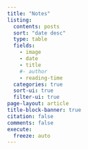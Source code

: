 ```yaml
---
title: "Notes"
listing:
  contents: posts
  sort: "date desc"
  type: table
  fields: 
    - image 
    - date
    - title
    #- author
    - reading-time
  categories: true
  sort-ui: true
  filter-ui: true
page-layout: article
title-block-banner: true
citation: false
comments: false
execute:
  freeze: auto
---
```


::: {#posts}
:::
